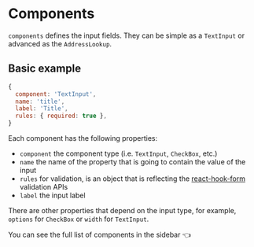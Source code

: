 
<Meta title="FormBuilder/Components" />

# Components

`components` defines the input fields. They can be simple as a `TextInput` or advanced as the `AddressLookup`.

## Basic example

```js
{
  component: 'TextInput',
  name: 'title',
  label: 'Title',
  rules: { required: true },
}
```

Each component has the following properties:

- `component` the component type (i.e. `TextInput`, `CheckBox`, etc.)
- `name` the name of the property that is going to contain the value of the input
- `rules` for validation, is an object that is reflecting the [react-hook-form](https://react-hook-form.com/api/) validation APIs
- `label` the input label

There are other properties that depend on the input type, for example, `options` for `CheckBox` or `width` for `TextInput`.

You can see the full list of components in the sidebar 👈
